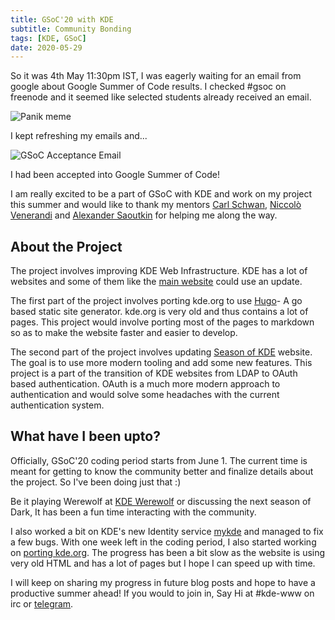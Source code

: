 ```yaml
---
title: GSoC'20 with KDE
subtitle: Community Bonding
tags: [KDE, GSoC]
date: 2020-05-29
---
```


So it was 4th May 11:30pm IST, I was eagerly waiting for an email from google about Google Summer of Code results. I checked #gsoc on freenode and it seemed like selected students already received an email.

<img src="/img/panik.jpg" class="img-responsive center-block" alt="Panik meme">

I kept refreshing my emails and... 

<img src="/img/gsoc.png" class="img-responsive center-block" alt="GSoC Acceptance Email">

I had been accepted into Google Summer of Code!

I am really excited to be a part of GSoC with KDE and work on my project this summer and would like to thank my mentors [Carl Schwan](https://carlschwan.eu/), [Niccolò Venerandi](https://niccolo.venerandi.com/) and [Alexander Saoutkin](https://invent.kde.org/asaoutkin) for helping me along the way.

## About the Project
The project involves improving KDE Web Infrastructure. KDE has a lot of websites and some of them like the [main website](https://kde.org) could use an update. 

The first part of the project involves porting kde.org to use [Hugo](https://gohugo.io/)- A go based static site generator. 
kde.org is very old and thus contains a lot of pages. This project would involve porting most of the pages to markdown so as to make the website faster and easier to develop.

The second part of the project involves updating [Season of KDE](https://season.kde.org) website. The goal is to use more modern tooling and add some new features. This project is a part of the transition of KDE websites from LDAP to OAuth based authentication. OAuth is a much more modern approach to authentication and would solve some headaches with the current authentication system.

## What have I been upto?

Officially, GSoC'20 coding period starts from June 1. The current time is meant for getting to know the community better and finalize details about the project. So I've been doing just that :)

Be it playing Werewolf at [KDE Werewolf](https://t.me/kdewerewolf) or discussing the next season of Dark, It has been a fun time interacting with the community. 

I also worked a bit on KDE's new Identity service [mykde](https://gallien.kde.org) and managed to fix a few bugs. With one week left in the coding period, I also started working on [porting kde.org](https://invent.kde.org/websites/kde-org/-/tree/hugo). The progress has been a bit slow as the website is using very old HTML and has a lot of pages but I hope I can speed up with time.



I will keep on sharing my progress in future blog posts and hope to have a productive summer ahead! If you would to join in, Say Hi at #kde-www on irc or [telegram](https://t.me/KDEWeb).








